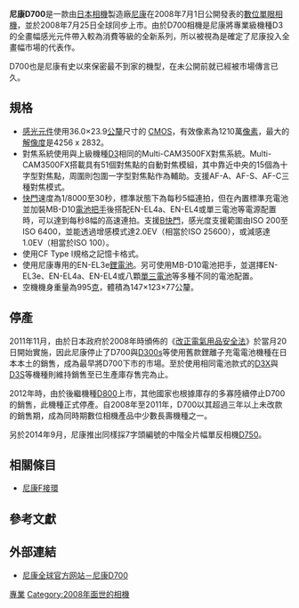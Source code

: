{{noteTA
|1=zh-hans:数码单镜反光相机;zh-hk:數碼單鏡反光相機;zh-tw:數位單眼相機;
|2=zh-tw:單眼;zh-hk:單反;zh-cn:单反;
}}
{{Infobox_Digicam 
|  model   = Nikon D700
|  image =  [[File:Nikon_D700_with_AF_85mm_F1.4.jpg|280px]]
|  kind   = [[数码单镜反光相机|数码单镜反光相机]]
|  sensor   = 36毫米 x 24毫米 [[CMOS|CMOS]]
|  res = 4,256像素 x 2,832像素（12.1百万[[像素|像素]]）
|  lens = 可更换（[[尼康F接環|尼康F接環]])
|  viewfinder = 光学五棱镜，95%视野率
|  storage = [[CompactFlash|CompactFlash]] (Type I 型)
|  shutter =  電子式垂直移動焦平面快門
|  shutterRange = 1/8000秒 至 30秒，[[B快門|B快門]]，同步閃光最高1/250秒
|  metering =  3D彩色矩陣測光
|  emode         = 光圈優先 快門優先 程式 手動 自動 人像 風景 近拍 運動 夜間人像
|  mmode = 矩阵测光，中央-{zh-tw:重點;zh-cn:侧重}-测光，点测光
| WB = 自动，白炽灯，荧光灯，日光，闪光，阴天，阴影，-{zh-cn:开尔文温度;zh-hk:开尔文温度;zh-tw:色溫}-，预设
|  farea = 51點對焦（15个十字型）
|  fmode = 单张，连续，手动
|  cont =  每秒5幅（標準）/ 8幅（配合[[電池把手|電池把手]]時）
|  speedRange = 200 - 6400，可扩展至100-12800，HI2模式可達25600
|  rearLCD = 3.0英寸，306,667像素（920,000點）
|  weight = 995克 / 2.19磅（只计机身）
|   obp           = MB-D10
|  battery = [[锂离子电池|锂离子电池]] EN-EL-4a EN-EL3e
|  price = 2999.95[[美元|美元]] 
|   madeIn        = 
}}
'''尼康D700'''是一款由[[日本|日本]][[相機|相機]]製造廠[[尼康|尼康]]在2008年7月1日公開發表的[[數位單眼相機|數位單眼相機]]，並於2008年7月25日全球同步上市。由於D700相機是尼康將專業級機種D3的全畫幅感光元件帶入較為消費等級的全新系列，所以被視為是確定了尼康投入全畫幅市場的代表作。

D700也是尼康有史以來保密最不到家的機型，在未公開前就已經被市場傳言已久。

==規格==
*[[感光元件|感光元件]]使用36.0×23.9[[公釐|公釐]]尺寸的 [[CMOS|CMOS]]，有效像素為1210萬[[像素|像素]]，最大的[[解像度|解像度]]是4256 x 2832。
*對焦系統使用與上級機種[[尼康D3|D3]]相同的Multi-CAM3500FX對焦系統。Multi-CAM3500FX搭載具有51個對焦點的自動對焦模組，其中靠近中央的15個為十字型對焦點，周圍則包圍一字型對焦點作為輔助。支援AF-A、AF-S、AF-C三種對焦模式。
*[[快門|快門]]速度為1/8000至30秒，標準狀態下為每秒5幅連拍，但在內置標準充電池並加裝MB-D10[[電池把手|電池把手]]後搭配EN-EL4a、EN-EL4或單三電池等電源配置時，可以達到每秒8幅的高速連拍。支援[[B快門|B快門]]，感光度支援範圍由ISO 200至ISO 6400，並能透過增感模式達2.0EV（相當於ISO 25600），或減感達1.0EV（相當於ISO 100）。
*使用CF Type I規格之記憶卡格式。
*使用尼康專用的EN-EL3e[[鋰電池|鋰電池]]。另可使用MB-D10電池把手，並選擇EN-EL3e、EN-EL4a、EN-EL4或八顆[[單三電池|單三電池]]等多種不同的電池配置。
*空機機身重量為995[[克|克]]，體積為147×123×77公釐。

==停產==

2011年11月，由於日本政府於2008年時頒佈的《[[改正電氣用品安全法|改正電氣用品安全法]]》於當月20日開始實施，因此尼康停止了D700與[[尼康D300s|D300s]]等使用舊款鋰離子充電電池機種在日本本土的銷售，成為最早將D700下市的市場。至於使用相同電池款式的[[尼康D3X|D3X]]與[[尼康D3S|D3S]]等機種則維持銷售至已生產庫存售完為止{{R|Nikon_News20111108}}。

2012年時，由於後繼機種[[尼康D800|D800]]上市，其他國家也根據庫存的多寡陸續停止D700的銷售，此機種正式停產。自2008年至2011年，D700以其超過三年以上未改款的銷售期，成為同時期數位相機產品中少數長壽機種之一。

另於2014年9月，尼康推出同樣採7字頭編號的中階全片幅單反相機[[尼康D750|D750]]。

==相關條目==
* [[尼康F接環|尼康F接環]]

==參考文獻==
{{reflist|2|refs=
<ref name="Nikon_News20111108">{{cite web |url=http://www.nikon-image.com/support/whatsnew/2011/wnew111108.htm |language=ja |title=<span lang="ja">デジタル一眼レフカメラおよび一部アクセサリーの国内向け出荷終了について</span> |publisher=Nikon Image Japan |date=2011年11月8日 |accessdate=2012年10月9日 |archive-date=2014年11月24日 |archive-url=https://web.archive.org/web/20141124084434/http://www.nikon-image.com/support/whatsnew/2011/wnew111108.htm |dead-url=no }}</ref>
}}

==外部連結==
{{Commonscat|Nikon D700}}
*[http://imaging.nikon.com/products/imaging/lineup/digitalcamera/slr/d700/index.htm 尼康全球官方网站－尼康D700] {{Wayback|url=http://imaging.nikon.com/products/imaging/lineup/digitalcamera/slr/d700/index.htm |date=20080828045154 }}{{en}}

{{Nikon Digital Camera List}}
{{全画幅数码单镜反光相机}}

[[Category:尼康數位單眼相機|專業]]
[[Category:2008年面世的相機|Category:2008年面世的相機]]
